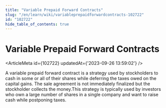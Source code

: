 ```yaml
---
title: "Variable Prepaid Forward Contracts"
slug: "/en/learn/wiki/variableprepaidforwardcontracts-102722"
id: "102722"
hide_table_of_contents: true
---
```



# Variable Prepaid Forward Contracts

<ArticleMeta id={102722} updatedAt={'2023-09-26 13:59:02'} />
<div className='border-solid border-b border-t-0 my-4 border-[var(--ifm-color-gray-300)]' />

A variable prepaid forward contract is a strategy used by stockholders to cash in some or all of their shares while deferring the taxes owed on the capital gains. The sale agreement is not immediately finalized but the stockholder collects the money.This strategy is typically used by investors who own a large number of shares in a single company and want to raise cash while postponing taxes.
